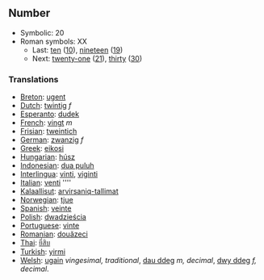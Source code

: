 ==Number==

*Symbolic: 20
*Roman symbols: XX
**Last: [[ten]] ([[10]]), [[nineteen]] ([[19]])
**Next: [[twenty-one]] ([[21]]), [[thirty]] ([[30]])

===Translations===

*[[Breton]]: [[ugent]]
*[[Dutch]]: [[twintig]] ''f''
*[[Esperanto]]: [[dudek]]
*[[French]]: [[vingt]] ''m''
*[[Frisian]]: [[tweintich]]
*[[German]]: [[zwanzig]] ''f''
*[[Greek]]: [[eikosi]]
*[[Hungarian]]: [[húsz]]
*[[Indonesian]]: [[dua puluh]]
*[[Interlingua]]: [[vinti]], [[viginti]]
*[[Italian]]: [[venti]] ''''
*[[Kalaallisut]]: [[arvirsaniq-tallimat]]
*[[Norwegian]]: [[tjue]]
*[[Spanish]]: [[veinte]]
*[[Polish]]: [[dwadzieścia]]
*[[Portuguese]]: [[vinte]]
*[[Romanian]]: [[douăzeci]]
*[[Thai]]: [[ยี่สิบ]]
*[[Turkish]]: [[yirmi]]
*[[Welsh]]: [[ugain]] ''vingesimal, traditional'', [[dau ddeg]] ''m, decimal'', [[dwy ddeg]] ''f, decimal''.